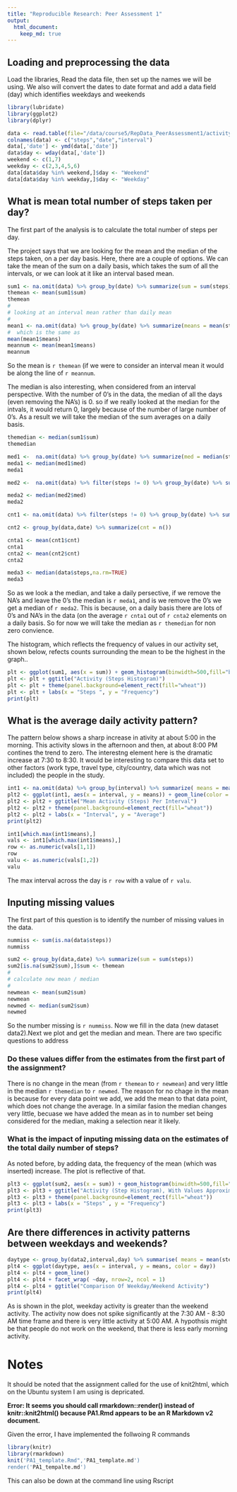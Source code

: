 ```yaml
---
title: "Reproducible Research: Peer Assessment 1"
output: 
  html_document:
    keep_md: true
---
```



## Loading and preprocessing the data

Load the libraries, Read the data file, then set up the names we will be using. We also will convert the dates to date format and add a data field (day) which identifies weekdays and weekends

```r
library(lubridate)
library(ggplot2)
library(dplyr)

data <- read.table(file="/data/course5/RepData_PeerAssessment1/activity.csv",sep=",",comment.char="",quote="",header=TRUE)
colnames(data) <- c("steps","date","interval")
data[,'date'] <- ymd(data[,'date'])
data$day <- wday(data[,'date'])
weekend <- c(1,7)
weekday <- c(2,3,4,5,6)
data[data$day %in% weekend,]$day <- "Weekend"
data[data$day %in% weekday,]$day <- "Weekday"
```


## What is mean total number of steps taken per day?
The first part of the analysis is to calculate the total number of steps per day.


The project says that we are looking for the mean and the median of the steps taken, on a per day basis. Here, there are a couple of options.  We can take the mean of the sum on a daily basis, which takes the sum of all the intervals, or we can look at it like an interval based mean.


```r
sum1 <- na.omit(data) %>% group_by(date) %>% summarize(sum = sum(steps))
themean <- mean(sum1$sum)
themean
#
# looking at an interval mean rather than daily mean
#
mean1 <- na.omit(data) %>% group_by(date) %>% summarize(means = mean(steps))
#  which is the same as
mean(mean1$means)
meannum <- mean(mean1$means)
meannum

```
So the mean is `r themean` (if we were to consider an interval mean it would be along the line of `r meannum`.      


The median is also interesting, when considered from an interval perspective.  With the number of 0's in the data, the median of all the days (even removing the NA's) is 0. so if we really looked at the median for the intvals, it would return 0, largely because of the number of large number of 0's. As a result we will take the median of the sum averages on a daily basis.


```r
themedian <- median(sum1$sum)
themedian

med1 <-  na.omit(data) %>% group_by(date) %>% summarize(med = median(steps))
meda1 <- median(med1$med)
meda1

med2 <-  na.omit(data) %>% filter(steps != 0) %>% group_by(date) %>% summarize(med = median(steps))

meda2 <- median(med2$med)
meda2

cnt1 <- na.omit(data) %>% filter(steps != 0) %>% group_by(date) %>% summarize(cnt = n())

cnt2 <- group_by(data,date) %>% summarize(cnt = n())

cnta1 <- mean(cnt1$cnt)
cnta1
cnta2 <- mean(cnt2$cnt)
cnta2

meda3 <- median(data$steps,na.rm=TRUE)
meda3

```

So as we look a the median, and take a daily persective, if we remove the NA's and leave the 0's the median is `r meda1`, and is we remove the 0's we get a median of `r meda2`. This is because, on a daily basis there are lots of 0's and NA's in the data (on the average `r cnta1` out of `r cnta2` elements on a daily basis.  So for now we will take the median as `r themedian` for non zero convience. 
    
The histogram, which reflects the frequency of values in our activity set, shown below, refects counts surrounding the mean to be the highest in the graph..


```r

plt <- ggplot(sum1, aes(x = sum)) + geom_histogram(binwidth=500,fill="blue")
plt <- plt + ggtitle("Activity (Steps Histogram)") 
plt <- plt + theme(panel.background=element_rect(fill="wheat"))
plt <- plt + labs(x = "Steps ", y = "Frequency")
print(plt)
```

## What is the average daily activity pattern?

The pattern below shows a sharp increase in ativity at about 5:00 in the morning. This activity slows in the afternoon and then, at about 8:00 PM contines the trend to zero. The interestng element here is the dramatic increase at 7:30 to 8:30. It would be interesting to compare this data set to other factors (work type, travel type, city/country, data which was not included)  the people in the study.


```r

int1 <- na.omit(data) %>% group_by(interval) %>% summarize( means = mean(steps))
plt2 <- ggplot(int1, aes(x = interval, y = means)) + geom_line(color = "blue",lwd = 2)
plt2 <- plt2 + ggtitle("Mean Activity (Steps) Per Interval")
plt2 <- plt2 + theme(panel.background=element_rect(fill="wheat"))
plt2 <- plt2 + labs(x = "Interval", y = "Average")
print(plt2)

int1[which.max(int1$means),]
vals <- int1[which.max(int1$means),]
row <- as.numeric(vals[1,1])
row
valu <- as.numeric(vals[1,2])
valu
```

The max interval across the day is `r row` with a value of `r valu`.


## Inputing missing values

The first part of this question is to identify the number of missing values in the data. 

```r
nummiss <- sum(is.na(data$steps))
nummiss

sum2 <- group_by(data,date) %>% summarize(sum = sum(steps))
sum2[is.na(sum2$sum),]$sum <- themean
#
# calculate new mean / median
#
newmean <- mean(sum2$sum)
newmean
newmed <- median(sum2$sum)
newmed

```

So the number missing is `r nummiss`. Now we fill in the data (new dataset data2).Next we plot and get the median and mean. There are two specific questions to address   

### Do these values differ from the estimates from the first part of the assignment?   


There is no change in the mean (from `r themean` to `r newmean`) and very little in the median `r themedian` to `r newmed`.  The reason for no chage in the mean is because for every data point we add, we add the mean to that data point, which does not change the average.  In a similar fasion the median changes very little, becuase we have added the mean as in to number set being considered for the median, making a selection near it likely.


### What is the impact of inputing missing data on the estimates of the total daily number of steps?

As noted before, by adding data, the frequency of the mean (which was inserted) increase. The plot is reflective of that.


```r

plt3 <- ggplot(sum2, aes(x = sum)) + geom_histogram(binwidth=500,fill="blue")
plt3 <- plt3 + ggtitle("Activity (Step Histogram), With Values Approximated")
plt3 <- plt3 + theme(panel.background=element_rect(fill="wheat"))
plt3 <- plt3 + labs(x = "Steps" , y = "Frequency")
print(plt3)
```


## Are there differences in activity patterns between weekdays and weekends?

```r

daytype <- group_by(data2,interval,day) %>% summarise( means = mean(steps))
plt4 <- ggplot(daytype, aes(x = interval, y = means, color = day))
plt4 <- plt4 + geom_line()
plt4 <- plt4 + facet_wrap( ~day, nrow=2, ncol = 1)
plt4 <- plt4 + ggtitle("Comparison Of Weekday/Weekend Activity")
print(plt4)
```

As is shown in the plot, weekday activity is greater than the weekend activity. The activity now does not spike significantly at the 7:30 AM - 8:30 AM time frame and there is very little activity at 5:00 AM. A hypothsis might be that people do not work on the weekend, that there is less early morning activity. 


# Notes

It should be noted that the assignment called for the use of knit2html, which on the Ubuntu system I am using is depricated.  


**Error: It seems you should call rmarkdown::render() instead of knitr::knit2html() because PA1.Rmd appears to be an R Markdown v2 document.**

Given the error, I have implemented the follwoing R commands

```r
library(knitr)
library(rmarkdown)
knit('PA1_template.Rmd",'PA1_template.md')
render('PA1_tempalte.md')
```

This can also be down at the command line using Rscript
